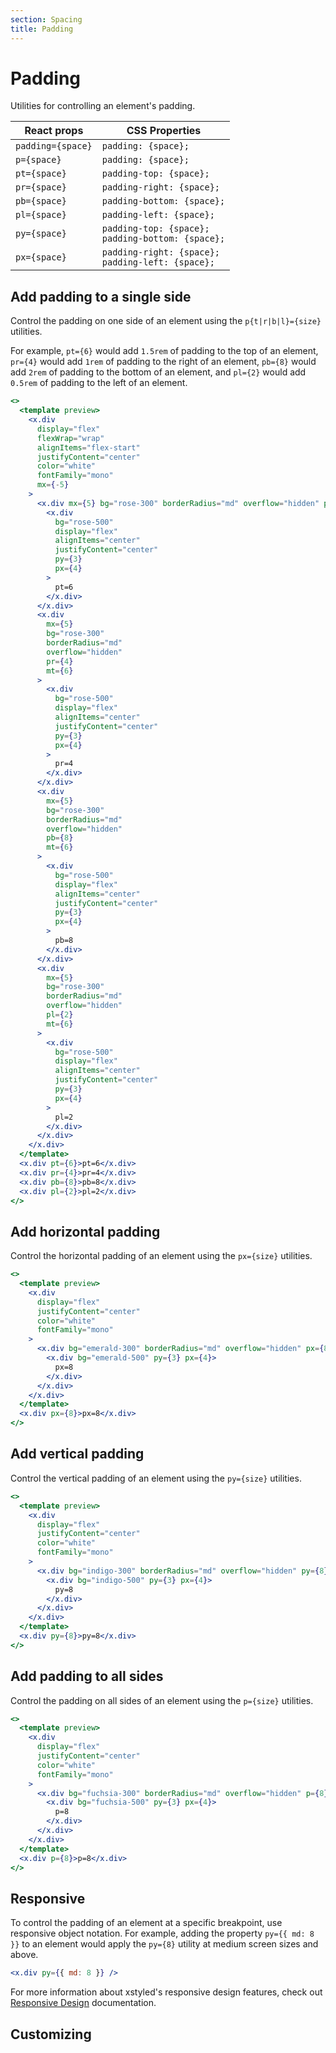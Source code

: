 ```yaml
---
section: Spacing
title: Padding
---
```


# Padding

Utilities for controlling an element's padding.

| React props       | CSS Properties                                          |
| ----------------- | ------------------------------------------------------- |
| `padding={space}` | `padding: {space};`                                     |
| `p={space}`       | `padding: {space};`                                     |
| `pt={space}`      | `padding-top: {space};`                                 |
| `pr={space}`      | `padding-right: {space};`                               |
| `pb={space}`      | `padding-bottom: {space};`                              |
| `pl={space}`      | `padding-left: {space};`                                |
| `py={space}`      | `padding-top: {space};`<br />`padding-bottom: {space};` |
| `px={space}`      | `padding-right: {space};`<br />`padding-left: {space};` |

## Add padding to a single side

Control the padding on one side of an element using the `p{t|r|b|l}={size}` utilities.

For example, `pt={6}` would add `1.5rem` of padding to the top of an element, `pr={4}` would add `1rem` of padding to the right of an element, `pb={8}` would add `2rem` of padding to the bottom of an element, and `pl={2}` would add `0.5rem` of padding to the left of an element.

```jsx preview color=rose
<>
  <template preview>
    <x.div
      display="flex"
      flexWrap="wrap"
      alignItems="flex-start"
      justifyContent="center"
      color="white"
      fontFamily="mono"
      mx={-5}
    >
      <x.div mx={5} bg="rose-300" borderRadius="md" overflow="hidden" pt={6}>
        <x.div
          bg="rose-500"
          display="flex"
          alignItems="center"
          justifyContent="center"
          py={3}
          px={4}
        >
          pt=6
        </x.div>
      </x.div>
      <x.div
        mx={5}
        bg="rose-300"
        borderRadius="md"
        overflow="hidden"
        pr={4}
        mt={6}
      >
        <x.div
          bg="rose-500"
          display="flex"
          alignItems="center"
          justifyContent="center"
          py={3}
          px={4}
        >
          pr=4
        </x.div>
      </x.div>
      <x.div
        mx={5}
        bg="rose-300"
        borderRadius="md"
        overflow="hidden"
        pb={8}
        mt={6}
      >
        <x.div
          bg="rose-500"
          display="flex"
          alignItems="center"
          justifyContent="center"
          py={3}
          px={4}
        >
          pb=8
        </x.div>
      </x.div>
      <x.div
        mx={5}
        bg="rose-300"
        borderRadius="md"
        overflow="hidden"
        pl={2}
        mt={6}
      >
        <x.div
          bg="rose-500"
          display="flex"
          alignItems="center"
          justifyContent="center"
          py={3}
          px={4}
        >
          pl=2
        </x.div>
      </x.div>
    </x.div>
  </template>
  <x.div pt={6}>pt=6</x.div>
  <x.div pr={4}>pr=4</x.div>
  <x.div pb={8}>pb=8</x.div>
  <x.div pl={2}>pl=2</x.div>
</>
```

## Add horizontal padding

Control the horizontal padding of an element using the `px={size}` utilities.

```jsx preview color=emerald
<>
  <template preview>
    <x.div
      display="flex"
      justifyContent="center"
      color="white"
      fontFamily="mono"
    >
      <x.div bg="emerald-300" borderRadius="md" overflow="hidden" px={8}>
        <x.div bg="emerald-500" py={3} px={4}>
          px=8
        </x.div>
      </x.div>
    </x.div>
  </template>
  <x.div px={8}>px=8</x.div>
</>
```

## Add vertical padding

Control the vertical padding of an element using the `py={size}` utilities.

```jsx preview color=indigo
<>
  <template preview>
    <x.div
      display="flex"
      justifyContent="center"
      color="white"
      fontFamily="mono"
    >
      <x.div bg="indigo-300" borderRadius="md" overflow="hidden" py={8}>
        <x.div bg="indigo-500" py={3} px={4}>
          py=8
        </x.div>
      </x.div>
    </x.div>
  </template>
  <x.div py={8}>py=8</x.div>
</>
```

## Add padding to all sides

Control the padding on all sides of an element using the `p={size}` utilities.

```jsx preview color=fuchsia
<>
  <template preview>
    <x.div
      display="flex"
      justifyContent="center"
      color="white"
      fontFamily="mono"
    >
      <x.div bg="fuchsia-300" borderRadius="md" overflow="hidden" p={8}>
        <x.div bg="fuchsia-500" py={3} px={4}>
          p=8
        </x.div>
      </x.div>
    </x.div>
  </template>
  <x.div p={8}>p=8</x.div>
</>
```

## Responsive

To control the padding of an element at a specific breakpoint, use responsive object notation. For example, adding the property `py={{ md: 8 }}` to an element would apply the `py={8}` utility at medium screen sizes and above.

```jsx
<x.div py={{ md: 8 }} />
```

For more information about xstyled's responsive design features, check out [Responsive Design](@TODO-link) documentation.


## Customizing

<CustomizeSpace />

<PaddingMargin />
